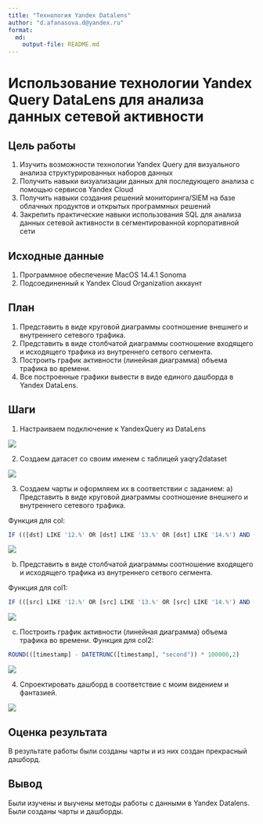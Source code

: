 ---
title: "Технология Yandex Datalens"
author: "d.afanasova.d@yandex.ru"
format: 
  md:
    output-file: README.md
---

# Использование технологии Yandex Query DataLens для анализа данных сетевой активности

## Цель работы

1.  Изучить возможности технологии Yandex Query для визуального анализа структурированных наборов данных
2.  Получить навыки визуализации данных для последующего анализа с помощью сервисов Yandex Cloud
3.  Получить навыки создания решений мониторинга/SIEM на базе облачных продуктов и открытых программных решений
4.  Закрепить практические навыки использования SQL для анализа данных сетевой активности в сегментированной корпоративной сети

## Исходные данные

1.  Программное обеспечение MacOS 14.4.1 Sonoma
2.  Подсоединенный к Yandex Cloud Organization аккаунт

## План

1.  Представить в виде круговой диаграммы соотношение внешнего и внутреннего сетевого трафика.
2.  Представить в виде столбчатой диаграммы соотношение входящего и исходящего трафика из внутреннего сетвого сегмента.
3.  Построить график активности (линейная диаграмма) объема трафика во времени.
4.  Все построенные графики вывести в виде единого дашборда в Yandex DataLens.

## Шаги

1.  Настраиваем подключение к YandexQuery из DataLens

![](6/1.png)

2.  Создаем датасет со своим именем с таблицей yaqry2dataset

![](6/2.png)

3.  Создаем чарты и оформляем их в соответствии с заданием: а) Представить в виде круговой диаграммы соотношение внешнего и внутреннего сетевого трафика.

Функция для col:
```{r}
IF (([dst] LIKE '12.%' OR [dst] LIKE '13.%' OR [dst] LIKE '14.%') AND ([src] LIKE '12.%' OR [src] LIKE '13.%' OR [src] LIKE '14.%')) THEN "Внутренний трафик" ELSE "Внешний трафик" END
```

![](6/3.png)

b)  Представить в виде столбчатой диаграммы соотношение входящего и исходящего трафика из внутреннего сетвого сегмента.

Функция для col1:
```{r}
IF (([src] LIKE '12.%' OR [src] LIKE '13.%' OR [src] LIKE '14.%') AND (NOT([dst] LIKE '12.%' OR [dst] LIKE '13.%' OR [dst] LIKE '14.%'))) THEN "Исходящий трафик" ELSEIF (([dst] LIKE '12.%' OR [dst] LIKE '13.%' OR [dst] LIKE '14.%') AND (NOT([src] LIKE '12.%' OR [src] LIKE '13.%' OR [src] LIKE '14.%'))) THEN "Входящий трафик" END
```

![](6/4.png)

c)  Построить график активности (линейная диаграмма) объема трафика во времени.
Функция для col2:
```{r}
ROUND(([timestamp] - DATETRUNC([timestamp], "second")) * 100000,2)
```

![](6/5.png) 

4. Спроектировать дашборд в соответствие с моим видением и фантазией.

![](6/6.png)

## Оценка результата

В результате работы были созданы чарты и из них создан прекрасный дашборд.

## Вывод

Были изучены и выучены методы работы с данными в Yandex Datalens. Были созданы чарты и дашборды.
